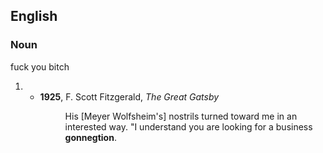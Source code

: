 ==English==

===Noun===
{{en-noun}}
fuck you bitch
# {{eye dialect|connection}}
#* '''1925''', F. Scott Fitzgerald, ''The Great Gatsby''
#*: His [Meyer Wolfsheim's] nostrils turned toward me in an interested way. "I understand you are looking for a business '''gonnegtion'''.
{{count page|[[Wiktionary:Page count]]}}